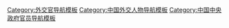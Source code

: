 [[Category:外交官导航模板|Category:外交官导航模板]]
[[Category:中国外交人物导航模板|Category:中国外交人物导航模板]]
[[Category:中国中央政府官员导航模板|Category:中国中央政府官员导航模板]]